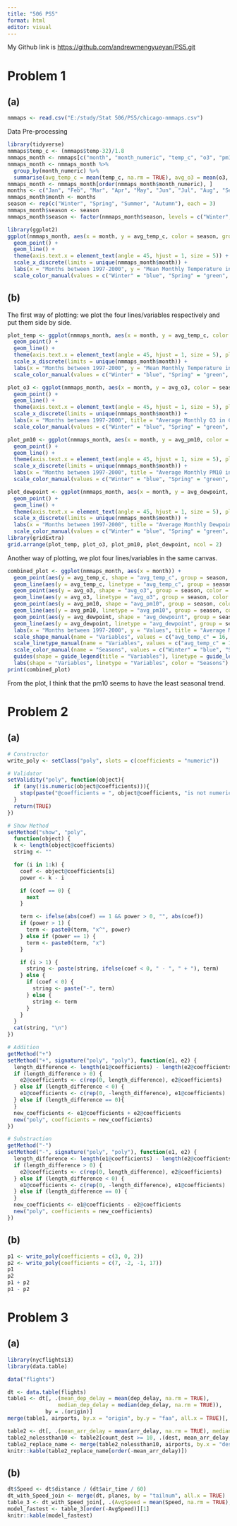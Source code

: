 ---
title: "506 PS5"
format: html
editor: visual
---

My Github link is <https://github.com/andrewmengyueyan/PS5.git>

# Problem 1

## (a)

```{r}
nmmaps <- read.csv("E:/study/Stat 506/PS5/chicago-nmmaps.csv")
```

Data Pre-processing

```{r}
library(tidyverse)
nmmaps$temp_c <- (nmmaps$temp-32)/1.8
nmmaps_month <- nmmaps[c("month", "month_numeric", "temp_c", "o3", "pm10", "dewpoint")]
nmmaps_month <- nmmaps_month %>%
  group_by(month_numeric) %>%
  summarise(avg_temp_c = mean(temp_c, na.rm = TRUE), avg_o3 = mean(o3, na.rm = TRUE), avg_pm10 = mean(pm10, na.rm = TRUE), avg_dewpoint = mean(dewpoint, na.rm = TRUE))
nmmaps_month <- nmmaps_month[order(nmmaps_month$month_numeric), ]
months <- c("Jan", "Feb", "Mar", "Apr", "May", "Jun", "Jul", "Aug", "Sep", "Oct", "Nov", "Dec")
nmmaps_month$month <- months
season <- rep(c("Winter", "Spring", "Summer", "Autumn"), each = 3)
nmmaps_month$season <- season
nmmaps_month$season <- factor(nmmaps_month$season, levels = c("Winter", "Spring", "Summer", "Autumn"))
```

```{r}
library(ggplot2)
ggplot(nmmaps_month, aes(x = month, y = avg_temp_c, color = season, group = season)) + 
  geom_point() + 
  geom_line() + 
  theme(axis.text.x = element_text(angle = 45, hjust = 1, size = 5)) +
  scale_x_discrete(limits = unique(nmmaps_month$month)) + 
  labs(x = "Months between 1997-2000", y = "Mean Monthly Temperature in Celsius", title = "Average Monthly Temperature in Chicago (1997-2000)") + 
  scale_color_manual(values = c("Winter" = "blue", "Spring" = "green", "Summer" = "red", "Autumn" = "yellow"))
```

## (b)

The first way of plotting: we plot the four lines/variables respectively and put them side by side.

```{r}
plot_temp <- ggplot(nmmaps_month, aes(x = month, y = avg_temp_c, color = season, group = season)) + 
  geom_point() + 
  geom_line() + 
  theme(axis.text.x = element_text(angle = 45, hjust = 1, size = 5), plot.title = element_text(size = 7)) + 
  scale_x_discrete(limits = unique(nmmaps_month$month)) + 
  labs(x = "Months between 1997-2000", y = "Mean Monthly Temperature in Celsius", title = "Average Monthly Temperature in Chicago (1997-2000)") + 
  scale_color_manual(values = c("Winter" = "blue", "Spring" = "green", "Summer" = "red", "Autumn" = "yellow"))

plot_o3 <- ggplot(nmmaps_month, aes(x = month, y = avg_o3, color = season, group = season)) + 
  geom_point() + 
  geom_line() + 
  theme(axis.text.x = element_text(angle = 45, hjust = 1, size = 5), plot.title = element_text(size = 7)) + 
  scale_x_discrete(limits = unique(nmmaps_month$month)) + 
  labs(x = "Months between 1997-2000", title = "Average Monthly O3 in Chicago (1997-2000)") + 
  scale_color_manual(values = c("Winter" = "blue", "Spring" = "green", "Summer" = "red", "Autumn" = "yellow"))

plot_pm10 <- ggplot(nmmaps_month, aes(x = month, y = avg_pm10, color = season, group = season)) + 
  geom_point() + 
  geom_line() + 
  theme(axis.text.x = element_text(angle = 45, hjust = 1, size = 5), plot.title = element_text(size = 7)) + 
  scale_x_discrete(limits = unique(nmmaps_month$month)) + 
  labs(x = "Months between 1997-2000", title = "Average Monthly PM10 in Chicago (1997-2000)") + 
  scale_color_manual(values = c("Winter" = "blue", "Spring" = "green", "Summer" = "red", "Autumn" = "yellow"))

plot_dewpoint <- ggplot(nmmaps_month, aes(x = month, y = avg_dewpoint, color = season, group = season)) + 
  geom_point() + 
  geom_line() + 
  theme(axis.text.x = element_text(angle = 45, hjust = 1, size = 5), plot.title = element_text(size = 7)) + 
  scale_x_discrete(limits = unique(nmmaps_month$month)) + 
  labs(x = "Months between 1997-2000", title = "Average Monthly Dewpoint in Chicago (1997-2000)") + 
  scale_color_manual(values = c("Winter" = "blue", "Spring" = "green", "Summer" = "red", "Autumn" = "yellow"))
library(gridExtra)
grid.arrange(plot_temp, plot_o3, plot_pm10, plot_dewpoint, ncol = 2)
```

Another way of plotting, we plot four lines/variables in the same canvas.

```{r}
combined_plot <- ggplot(nmmaps_month, aes(x = month)) +
  geom_point(aes(y = avg_temp_c, shape = "avg_temp_c", group = season, color = season), size = 2) +
  geom_line(aes(y = avg_temp_c, linetype = "avg_temp_c", group = season, color = season)) +
  geom_point(aes(y = avg_o3, shape = "avg_o3", group = season, color = season), size = 2) +
  geom_line(aes(y = avg_o3, linetype = "avg_o3", group = season, color = season)) +
  geom_point(aes(y = avg_pm10, shape = "avg_pm10", group = season, color = season), size = 2) +
  geom_line(aes(y = avg_pm10, linetype = "avg_pm10", group = season, color = season)) +
  geom_point(aes(y = avg_dewpoint, shape = "avg_dewpoint", group = season, color = season), size = 2) +
  geom_line(aes(y = avg_dewpoint, linetype = "avg_dewpoint", group = season, color = season)) + theme_minimal() + scale_x_discrete(limits = unique(nmmaps_month$month)) + 
  labs(x = "Months between 1997-2000", y = "Values", title = "Average Monthly Variables in Chicago (1997-2000)") +
  scale_shape_manual(name = "Variables", values = c("avg_temp_c" = 16, "avg_o3" = 17, "avg_pm10" = 18, "avg_dewpoint" = 25)) +
  scale_linetype_manual(name = "Variables", values = c("avg_temp_c" = 1, "avg_o3" = 2, "avg_pm10" = 3, "avg_dewpoint" = 4)) +
  scale_color_manual(name = "Seasons", values = c("Winter" = "blue", "Spring" = "green", "Summer" = "red", "Autumn" = "grey")) +
  guides(shape = guide_legend(title = "Variables"), linetype = guide_legend(title = "Variables"), color = guide_legend(title = "Seasons")) +
  labs(shape = "Variables", linetype = "Variables", color = "Seasons")
print(combined_plot)
```

From the plot, I think that the pm10 seems to have the least seasonal trend.

# Problem 2

## (a)

```{r}
# Constructor
write_poly <- setClass("poly", slots = c(coefficients = "numeric"))

# Validator
setValidity("poly", function(object){
  if (any(!is.numeric(object@coefficients))){
    stop(paste("@coefficients = ", object@coefficients, "is not numeric"))
  }
  return(TRUE)
})

# Show Method
setMethod("show", "poly", 
  function(object) {
  k <- length(object@coefficients)
  string <- ""

  for (i in 1:k) {
    coef <- object@coefficients[i]
    power <- k - i

    if (coef == 0) {
      next
    }

    term <- ifelse(abs(coef) == 1 && power > 0, "", abs(coef))  
    if (power > 1) {
      term <- paste0(term, "x^", power)
    } else if (power == 1) {
      term <- paste0(term, "x")
    }

    if (i > 1) {
      string <- paste(string, ifelse(coef < 0, " - ", " + "), term)
    } else {
      if (coef < 0) {
        string <- paste("-", term)
      } else {
        string <- term
      }
    }
  }
  cat(string, "\n")
})

# Addition
getMethod("+")
setMethod("+", signature("poly", "poly"), function(e1, e2) {
  length_difference <- length(e1@coefficients) - length(e2@coefficients)
  if (length_difference > 0) {
    e2@coefficients <- c(rep(0, length_difference), e2@coefficients)
  } else if (length_difference < 0) {
    e1@coefficients <- c(rep(0, -length_difference), e1@coefficients)
  } else if (length_difference == 0){
  }
  new_coefficients <- e1@coefficients + e2@coefficients
  new("poly", coefficients = new_coefficients)
})

# Substraction
getMethod("-")
setMethod("-", signature("poly", "poly"), function(e1, e2) {
  length_difference <- length(e1@coefficients) - length(e2@coefficients)
  if (length_difference > 0) {
    e2@coefficients <- c(rep(0, length_difference), e2@coefficients)
  } else if (length_difference < 0) {
    e1@coefficients <- c(rep(0, -length_difference), e1@coefficients)
  } else if (length_difference == 0) {
  }
  new_coefficients <- e1@coefficients - e2@coefficients
  new("poly", coefficients = new_coefficients)
})
```

## (b)

```{r}
p1 <- write_poly(coefficients = c(3, 0, 2))
p2 <- write_poly(coefficients = c(7, -2, -1, 17))
p1
p2
p1 + p2
p1 - p2
```

# Problem 3

## (a)

```{r}
library(nycflights13)
library(data.table)
```

```{r}
data("flights")
```

```{r}
dt <- data.table(flights)
table1 <- dt[, .(mean_dep_delay = mean(dep_delay, na.rm = TRUE),
                median_dep_delay = median(dep_delay, na.rm = TRUE)),
            by = .(origin)]
merge(table1, airports, by.x = "origin", by.y = "faa", all.x = TRUE)[,.(name, mean_dep_delay, median_dep_delay)]
```

```{r}
table2 <- dt[, .(mean_arr_delay = mean(arr_delay, na.rm = TRUE), median_arr_delay = median(arr_delay, na.rm = TRUE), count_dest = nrow(.SD)), by = .(dest)]
table2_nolessthan10 <- table2[count_dest >= 10, .(dest, mean_arr_delay, median_arr_delay)]
table2_replace_name <- merge(table2_nolessthan10, airports, by.x = "dest", by.y = "faa", all.x = TRUE)[, .(name = fcoalesce(name, dest), mean_arr_delay, median_arr_delay)]
knitr::kable(table2_replace_name[order(-mean_arr_delay)])
```

## (b)

```{r}
dt$Speed <- dt$distance / (dt$air_time / 60)
dt_with_Speed_join <- merge(dt, planes, by = "tailnum", all.x = TRUE)
table_3 <- dt_with_Speed_join[, .(AvgSpeed = mean(Speed, na.rm = TRUE), number = .N), by = model]
model_fastest <- table_3[order(-AvgSpeed)][1]
knitr::kable(model_fastest)
```
